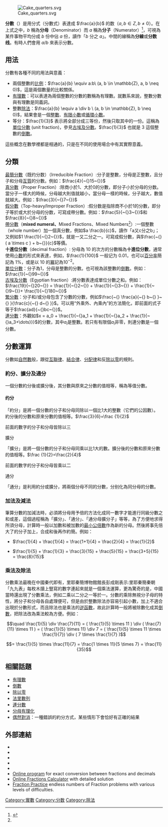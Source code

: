 {{NoteTA|G1=Math}}
{{About|數學概念的分數|其他領域的分數|得分}}
{{Numbers}}
[[File:Cake_quarters.svg|thumb]]

'''分數'''（{{lang-en|Fraction}}）是用分式（分數式）表達成 <math>\frac{a}{b}</math> 的数（<math>a, b \in Z, b\neq 0</math>）。在上式之中，<math>b</math> 稱為'''分母'''（Denominator）而 <math>a</math> 稱為'''分子'''（Numerator）<ref name=":0">{{Cite web|title=Mixed Fractions|url=https://www.mathsisfun.com/mixed-fractions.html|accessdate=2019-07-10|work=www.mathsisfun.com|archive-date=2020-11-27|archive-url=https://web.archive.org/web/20201127013703/https://www.mathsisfun.com/mixed-fractions.html|dead-url=no}}</ref>，可視為某件事物平均分成 <math>b</math> 份中佔 <math>a</math> 份，讀作「<math>b</math> 分之 <math>a</math>」。中間的線稱為'''分線'''或'''分数线'''。有時人們會用 <math>a/b</math> 來表示分數。

== 用法 ==
分數有各種不同的用法與意義：

* 兩個整數的[[比例|比例]]：<math>\frac{a}{b} \equiv a:b\ (a, b \in \mathbb{Z}, a, b \neq 0)</math>，這是兩個數量的比較關係。
* [[有理數|有理數]]：可以表達為兩個整數的分數的數稱為有理數。就數系來說，整數分數與有理數是同義詞。
* 整數[[除法|除法]]：<math>\frac{a}{b} \equiv a \div b \ (a, b \in \mathbb{Z}, b \neq 0)</math>，結果會是一個[[整數|整數]]、[[有限小數|有限小數]]或[[循環小數|循環小數]]。
* 等分：<math>\frac{1}{3}</math> 表示將全部分成三等份，然後只取其中的一份。這稱為[[單位分數|單位分數]] (unit fraction)，參見[[古埃及分數|古埃及分數]]。<math>\frac{1}{3}</math> 也就是 <math>3</math> 這個整數的[[倒數|倒數]]。

這些概念在數學裡都是相通的，只是在不同的使用場合中有其實際意義。

== 分類 ==
; [[最簡分數|最簡分數]]（既约分数）（Irreducible Fraction）:分子是整數，分母是正整數，且分子和分母[[互質|互質]]的分數。例如：<math>\frac{4}{~{}15~{}}</math>
; [[真分數|真分數]]（Proper Fraction）:除商小於1、大於0的分數，即分子小於分母的分数。當分子一樣大的時候，分母越大則值就越小，當分母一樣的時候，分子越大，數值就越大。例如：<math>\frac{3}{~{}7~{}}</math>
; [[假分數|假分數]]（Top-heavy/Improper Fraction）:假分数是指除商不小於1的分數，即分子等於或大於分母的分数，可寫成帶分數。例如：<math>\frac{5}{~{}3~{}}</math>和<math>\frac{8}{~{}8~{}}</math>
; [[帶分數|帶分數]]（'''mixed numeral、'''Mixed Fractions、Mixed Numbers<ref name=":0" />）:一個整數（whole number）加一個真分數，例如<math>a \frac{b}{c}</math>，讀作「a又c分之b」；又例如<math>1 \frac{1}{~{}2~{}}</math>，就是一又二分之一。可寫成假分數，與<math>\frac{~{}( a \times c ) + b~{}}{c}</math>等價。
; '''十進位分數'''（decimal fraction）: 分母為 <math>10</math> 的次方的分數稱為'''十進位分數'''，通常使用[[小數|小數]]的形式來表達，例如，<math>\frac{1}{100}</math> 一般记为 <math>0.01</math>，也可以[[百分率|百分率]]簡記為 <math>1\%</math>，或是以 <math>10</math> 的[[冪|冪]]記為<math>10^{-2}</math>。
; [[單位分數|單位分數]]：分子為1，分母是整數的分數。也可視為該整數的[[倒數|倒數]]。例如：<math>\frac{1}{~{}99~{}}</math>
; [[古埃及分數|古埃及分數]]（Egyptian fraction）:將分數表達成單位分數之和。例如：<math>\frac{19}{~{}20~{}} = \frac{1}{~{}2~{}} + \frac{1}{~{}3~{}} + \frac{1}{~{}9~{}}+ \frac{1}{~{}180~{}}</math>
; [[繁分數|繁分數]]：分子和/或分母包含了分數的分數，例如<math>\frac{~{} \frac{a}{~{} b~{} }~{} }{\frac{c}{~{} d~{} }}</math>。可以用“外乘外、內乘內”的方法簡化，即前面的式子等于<math>\frac{ad}{~{}bc~{}}</math>。
; [[連分數|連分數]]：外觀如<math>x = a_0 + \frac{1}{~{}a_1 + \frac{1}{~{}a_2 + \frac{1}{~{}a_3+\dots}}} </math>的分數，其中<math>a_i</math>是整數。若只有有限個<math>a_i</math>非零，則連分數是一個分數。

== 分數運算 ==
分數如[[自然數|自然數]]般，跟從[[交換律|互聯律]]、[[結合律|結合律]]、[[分配律|分配律]]和反[[除以零|除以零]]的規則。

=== 約分、擴分及通分 ===
一個分數約分後或擴分後，其分數與原來之分數的值相等，稱為等值分數。

==== 约分 ====
「約分」是將一個分數的分子和分母同除以一個比1大的整數（它們的公因數）。
約分後的分數和原來分數的值相等。<math> \frac{3}{6}=\frac {1}{2}</math>

前面的數字的分子和分母皆除以三
; 擴分
「擴分」是將一個分數的分子和分母同乘以比1大的數。擴分後的分數和原來分數的值相等。<math> \frac {1}{2}=\frac{2}{4}</math>

前面的數字的分子和分母皆乘以二

; 通分
「通分」是利用約分或擴分，將兩個分母不同的分數，分别化為同分母的分數。

=== 加法及減法 ===
筆算分數的加減法時，必須將分母用予倍的方法化成同一數字才能進行同級分數之和或差，這個過程稱為「擴分」、「通分」、「通分母擴分子」等等，為了方便地求得所須分母，計算時一般以加數和被加數的[[最小公倍數|最小公倍數]]作為新的分母。然後將事先倍大了的分子加上，合成和後再作約簡。例如：
*<math>\frac{1}{4} + \frac{1}{4} = \frac{1+1}{4} = \frac{2}{4} = \frac{1}{2}</math>

*<math>\frac{1}{5} + \frac{1}{3} = \frac{3}{15} + \frac{5}{15} = \frac{3+5}{15} = \frac{8}{15}</math>

=== 乘法及除法 ===
分數乘法最晚在中國秦代即有，里耶秦簡博物館館長彭成剛表示:里耶秦簡秦朝「九九表」每枚木牘上豎寫的數字連起來就是一個乘法運算，更為驚奇的是，中國當時還出現了分數乘法，例如二乘以二分之一等於一。分數的乘除無視分子母的特性，將分子和分母各自處理便可，但是由於整數除法亦容易引起小數，加上不適合出現於分數形式，而且除法也是乘法的[[逆函數|逆函數]]，故此計算時一般將被除數化成其[[倒數|倒數]]，把除法改為乘法較為方便。例如：
:<math>\quad \frac{1}{5} \div  \frac{7}{11} = ( \frac{1}{5} \times 11 ) \div ( \frac{7}{11} \times 11 ) = ( \frac{1}{5} \times 11) \div 7 = ( \frac{1}{5} \times 11 \times \frac{1}{7}) \div ( 7  \times \frac{1}{7} )</math>
:<math>= \frac{1}{5} \times \frac{11}{7} =  \frac{1 \times 11}{5 \times 7} = \frac{11}{35}</math>

== 相關話題 ==
* [[有理數|有理數]]
* [[倒數|倒數]]
* [[除以零|除以零]]
* [[法里數列|法里數列]]
* [[連分數|連分數]]
* [[分母有理化|分母有理化]]
* [[偶然對消|偶然對消]]：一種錯誤的約分方式，某些情形下會恰好有正確的結果

== 外部連結 ==
{{commons category|Fractions}}
{{Wiktionary|denominator}}
{{Wiktionary|numerator}}
* {{cite encyclopedia |encyclopedia=The Online Encyclopaedia of Mathematics |title=Fraction, arithmetical |url=http://www.encyclopediaofmath.org/index.php/Fraction |access-date=2015-06-03 |archive-date=2014-10-21 |archive-url=https://web.archive.org/web/20141021043927/http://www.encyclopediaofmath.org/index.php/Fraction |dead-url=no }}
* {{MathWorld|Fraction|Fraction}}
* {{cite encyclopedia |encyclopedia=Encyclopedia Britannica |title=Fraction |url=http://www.britannica.com/EBchecked/topic/215508/fraction |access-date=2015-06-03 |archive-date=2015-04-26 |archive-url=https://web.archive.org/web/20150426150849/http://www.britannica.com/EBchecked/topic/215508/fraction |dead-url=no }}
* {{cite encyclopedia |encyclopedia=Citizendium |title=Fraction (mathematics) |url=http://en.citizendium.org/wiki/Fraction_(mathematics) |access-date=2015-06-03 |archive-date=2020-11-07 |archive-url=https://web.archive.org/web/20201107062956/https://en.citizendium.org/wiki/Fraction_(mathematics) |dead-url=no }}
* {{cite encyclopedia |encyclopedia=PlanetMath |title=Fraction |url=http://planetmath.org/encyclopedia/Fraction.html |deadurl=yes |archiveurl=https://web.archive.org/web/20111011215017/http://planetmath.org/encyclopedia/Fraction.html |archivedate=2011-10-11 |access-date=2015-06-03 }}
* [https://web.archive.org/web/20150317233017/http://dl5jaf.darc.de/math/rationotation/ Online program] for exact conversion between fractions and decimals
* [https://web.archive.org/web/20150801171058/http://fractions-calculator.net/ Online Fractions Calculator] with detailed solution
* [http://www.ipracticemath.com/math-practice/Fraction Fraction Practice] {{Wayback|url=http://www.ipracticemath.com/math-practice/Fraction |date=20200927100803 }} endless numbers of Fraction problems with various levels of difficulties.
{{Fractions and ratios}}

{{Authority control}}
[[Category:實數|Category:實數]]
[[Category:分数|Category:分数]]
[[Category:除法|Category:除法]]